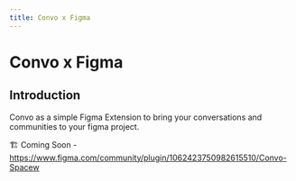 ---
title: Convo x Figma
---


# Convo x Figma

## Introduction
Convo as a simple Figma Extension to bring your conversations and communities to your figma project.

🏗️ Coming Soon - https://www.figma.com/community/plugin/1062423750982615510/Convo-Spacew

